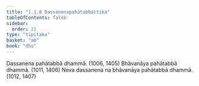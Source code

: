 ```yaml
---
title: "1.1.8 Dassanenapahātabbattika"
tableOfContents: false
sidebar:
  order: 21
type: "tipitaka"
basket: "ab"
book: "dhs"
---
```



<DynamicBreadcrumb />

<Division number="8" book="dhs" bookNo="29" page="2">

<Paragraph number="23" book="dhs">
Dassanena pahātabbā dhammā. (<Emphasis>1006, 1405</Emphasis>)
</Paragraph>

<Paragraph number="24" book="dhs">
Bhāvanāya pahātabbā dhammā. (<Emphasis>1011, 1406</Emphasis>)
</Paragraph>

<Paragraph number="25" book="dhs">
Neva dassanena na bhāvanāya pahātabbā dhammā. (<Emphasis>1012, 1407</Emphasis>)
</Paragraph>
</Division>